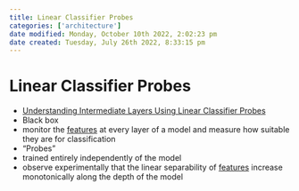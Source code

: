 ```yaml
---
title: Linear Classifier Probes
categories: ['architecture']
date modified: Monday, October 10th 2022, 2:02:23 pm
date created: Tuesday, July 26th 2022, 8:33:15 pm
---
```


# Linear Classifier Probes
- [Understanding Intermediate Layers Using Linear Classifier Probes](https://arxiv.org/abs/1610.01644)
- Black box
- monitor the [features](Features.qmd) at every layer of a model and measure how suitable they are for classification
- "Probes"
- trained entirely independently of the model
- observe experimentally that the linear separability of [features](Features.qmd) increase monotonically along the depth of the model



